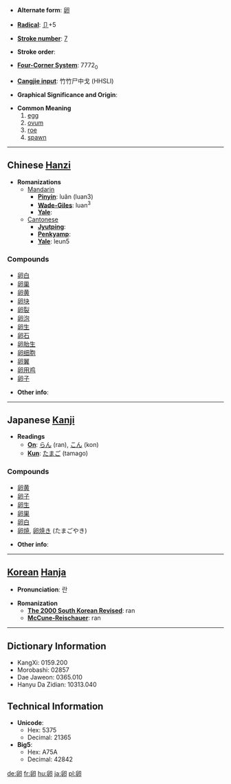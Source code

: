 * '''Alternate form''': [[卵]]

* '''[[Wiktionary:Chinese radical index| Radical]]''': [[Wiktionary:Chinese radical index 卩|卩]]+5

* '''[[Wiktionary:Chinese total strokes index|Stroke number]]''': [[Wiktionary:Chinese total strokes index 7|7]]

* '''Stroke order''': 

* '''[[Wiktionary:Chinese four corner index|Four-Corner System]]''': 7772<sub>0</sub>

* '''[[Wiktionary:Chinese Cangjie index|Cangjie input]]''': 竹竹尸中戈 (HHSLI)

* '''Graphical Significance and Origin''': 

* '''Common Meaning'''
*# [[egg]]
*# [[ovum]]
*# [[roe]]
*# [[spawn]]


----

== Chinese [[Hanzi]] ==

* '''Romanizations'''
** [[Mandarin]]
*** '''[[Pinyin]]''': luǎn (luan3)
*** '''[[Wade-Giles]]''': luan<sup>3</sup>
*** '''[[Yale]]''': 
**[[Cantonese]]
***'''[[Jyutping]]''':
***'''[[Penkyamp]]''': 
***'''[[Yale]]''': leun5

===Compounds===
*[[卵白]]
*[[卵巢]]
*[[卵黄]]
*[[卵块]]
*[[卵裂]]
*[[卵泡]]
*[[卵生]]
*[[卵石]]
*[[卵胎生]]
*[[卵细胞]]
*[[卵翼]]
*[[卵用鸡]]
*[[卵子]]

* '''Other info''': 

----

== Japanese [[Kanji]] ==

* '''Readings'''
** '''[[On]]''': [[らん]] (ran), [[こん]] (kon)
** '''[[Kun]]''': [[たまご]] (tamago)

===Compounds===
*[[卵黄]]
*[[卵子]]
*[[卵生]]
*[[卵巣]]
*[[卵白]]
*[[卵焼]], [[卵焼き]] (たまごやき)

* '''Other info''':  

----

== [[Korean]] [[Hanja]] ==

* '''Pronunciation''': 란

* '''Romanization'''
** '''[[The 2000 South Korean Revised Romanization|The 2000 South Korean Revised]]''': ran
** '''[[McCune-Reischauer]]''': ran

----

== Dictionary Information ==

* KangXi: 0159.200
* Morobashi: 02857
* Dae Jaweon: 0365.010
* Hanyu Da Zidian: 10313.040

== Technical Information ==

* '''Unicode''':
** Hex: 5375
** Decimal: 21365
* '''Big5''':
** Hex: A75A
** Decimal: 42842

[[de:卵]]
[[fr:卵]]
[[hu:卵]]
[[ja:卵]]
[[pl:卵]]